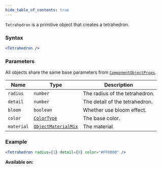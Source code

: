 ```yaml
---
hide_table_of_contents: true
---
```



`Tetrahedron` is a primitive object that creates a tetrahedron.

### Syntax

```jsx
<Tetrahedron />
```

### Parameters

All objects share the same base parameters from [`ComponentObjectProps`](/sdk/types/ComponentObjectProps).

| Name       | Type                                                | Description                    |
| ---------- | --------------------------------------------------- | ------------------------------ |
| `radius`   | `number`                                            | The radius of the tetrahedron. |
| `detail`   | `number`                                            | The detail of the tetrahedron. |
| `bloom`    | `boolean`                                           | Whether use bloom effect.      |
| `color`    | [`ColorType`](/sdk/types/ColorType)                 | The base color.                |
| `material` | [`ObjectMaterialMix`](/sdk/types/ObjectMaterialMix) | The material.                  |

### Example

```jsx
<Tetrahedron radius={1} detail={0} color="#FF0000" />
```

**Available on:** <ClientTag /> <ServerTag />
